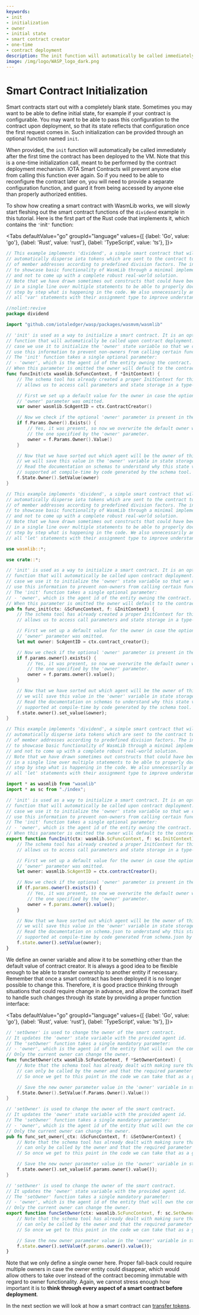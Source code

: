 ```yaml
---
keywords:
- init
- initialization
- owner
- initial state
- smart contract creator
- one-time
- contract deployment
description: The init function will automatically be called immediately after the first time the contract has been deployed to the VM.  This is a one-time initialization call, meant to be performed by the contract deployment mechanism.
image: /img/logo/WASP_logo_dark.png
---
```


# Smart Contract Initialization

Smart contracts start out with a completely blank state. Sometimes you may want to be able
to define initial state, for example if your contract is configurable. You may want to be
able to pass this configuration to the contract upon deployment, so that its state
reflects that configuration once the first request comes in. Such initialization can be
provided through an optional function named `init`.

When provided, the `init` function will automatically be called immediately after the
first time the contract has been deployed to the VM. Note that this is a one-time
initialization call, meant to be performed by the contract deployment mechanism. IOTA Smart Contracts will
prevent anyone else from calling this function ever again. So if you need to be able to
reconfigure the contract later on, you will need to provide a separate configuration
function, and guard it from being accessed by anyone else than properly authorized
entities.

To show how creating a smart contract with WasmLib works, we will slowly start fleshing
out the smart contract functions of the `dividend` example in this tutorial. Here is the
first part of the Rust code that implements it, which contains the `'`init`'` function:

<Tabs defaultValue="go"
      groupId="language"
      values={[
          {label: 'Go', value: 'go'},
          {label: 'Rust', value: 'rust'},
          {label: 'TypeScript', value: 'ts'},
      ]}>

<TabItem value="go">

```go
// This example implements 'dividend', a simple smart contract that will
// automatically disperse iota tokens which are sent to the contract to a group
// of member addresses according to predefined division factors. The intent is
// to showcase basic functionality of WasmLib through a minimal implementation
// and not to come up with a complete robust real-world solution.
// Note that we have drawn sometimes out constructs that could have been done
// in a single line over multiple statements to be able to properly document
// step by step what is happening in the code. We also unnecessarily annotate
// all 'var' statements with their assignment type to improve understanding.

//nolint:revive
package dividend

import "github.com/iotaledger/wasp/packages/wasmvm/wasmlib"

// 'init' is used as a way to initialize a smart contract. It is an optional
// function that will automatically be called upon contract deployment. In this
// case we use it to initialize the 'owner' state variable so that we can later
// use this information to prevent non-owners from calling certain functions.
// The 'init' function takes a single optional parameter:
// - 'owner', which is the agent id of the entity owning the contract.
// When this parameter is omitted the owner will default to the contract creator.
func funcInit(ctx wasmlib.ScFuncContext, f *InitContext) {
	// The schema tool has already created a proper InitContext for this function that
	// allows us to access call parameters and state storage in a type-safe manner.

	// First we set up a default value for the owner in case the optional
	// 'owner' parameter was omitted.
	var owner wasmlib.ScAgentID = ctx.ContractCreator()

	// Now we check if the optional 'owner' parameter is present in the params map.
	if f.Params.Owner().Exists() {
		// Yes, it was present, so now we overwrite the default owner with
		// the one specified by the 'owner' parameter.
		owner = f.Params.Owner().Value()
	}

	// Now that we have sorted out which agent will be the owner of this contract
	// we will save this value in the 'owner' variable in state storage on the host.
	// Read the documentation on schemas to understand why this state variable is
	// supported at compile-time by code generated by the schema tool.
	f.State.Owner().SetValue(owner)
}
```

</TabItem>
<TabItem value="rust">

```rust
// This example implements 'dividend', a simple smart contract that will
// automatically disperse iota tokens which are sent to the contract to a group
// of member addresses according to predefined division factors. The intent is
// to showcase basic functionality of WasmLib through a minimal implementation
// and not to come up with a complete robust real-world solution.
// Note that we have drawn sometimes out constructs that could have been done
// in a single line over multiple statements to be able to properly document
// step by step what is happening in the code. We also unnecessarily annotate
// all 'let' statements with their assignment type to improve understanding.

use wasmlib::*;

use crate::*;

// 'init' is used as a way to initialize a smart contract. It is an optional
// function that will automatically be called upon contract deployment. In this
// case we use it to initialize the 'owner' state variable so that we can later
// use this information to prevent non-owners from calling certain functions.
// The 'init' function takes a single optional parameter:
// - 'owner', which is the agent id of the entity owning the contract.
// When this parameter is omitted the owner will default to the contract creator.
pub fn func_init(ctx: &ScFuncContext, f: &InitContext) {
    // The schema tool has already created a proper InitContext for this function that
    // allows us to access call parameters and state storage in a type-safe manner.

    // First we set up a default value for the owner in case the optional
    // 'owner' parameter was omitted.
    let mut owner: ScAgentID = ctx.contract_creator();

    // Now we check if the optional 'owner' parameter is present in the params map.
    if f.params.owner().exists() {
        // Yes, it was present, so now we overwrite the default owner with
        // the one specified by the 'owner' parameter.
        owner = f.params.owner().value();
    }

    // Now that we have sorted out which agent will be the owner of this contract
    // we will save this value in the 'owner' variable in state storage on the host.
    // Read the documentation on schemas to understand why this state variable is
    // supported at compile-time by code generated by the schema tool.
    f.state.owner().set_value(&owner);
}
```

</TabItem>
<TabItem value="ts">

```ts
// This example implements 'dividend', a simple smart contract that will
// automatically disperse iota tokens which are sent to the contract to a group
// of member addresses according to predefined division factors. The intent is
// to showcase basic functionality of WasmLib through a minimal implementation
// and not to come up with a complete robust real-world solution.
// Note that we have drawn sometimes out constructs that could have been done
// in a single line over multiple statements to be able to properly document
// step by step what is happening in the code. We also unnecessarily annotate
// all 'let' statements with their assignment type to improve understanding.

import * as wasmlib from "wasmlib"
import * as sc from "./index";

// 'init' is used as a way to initialize a smart contract. It is an optional
// function that will automatically be called upon contract deployment. In this
// case we use it to initialize the 'owner' state variable so that we can later
// use this information to prevent non-owners from calling certain functions.
// The 'init' function takes a single optional parameter:
// - 'owner', which is the agent id of the entity owning the contract.
// When this parameter is omitted the owner will default to the contract creator.
export function funcInit(ctx: wasmlib.ScFuncContext, f: sc.InitContext): void {
    // The schema tool has already created a proper InitContext for this function that
    // allows us to access call parameters and state storage in a type-safe manner.

    // First we set up a default value for the owner in case the optional
    // 'owner' parameter was omitted.
    let owner: wasmlib.ScAgentID = ctx.contractCreator();

    // Now we check if the optional 'owner' parameter is present in the params map.
    if (f.params.owner().exists()) {
        // Yes, it was present, so now we overwrite the default owner with
        // the one specified by the 'owner' parameter.
        owner = f.params.owner().value();
    }

    // Now that we have sorted out which agent will be the owner of this contract
    // we will save this value in the 'owner' variable in state storage on the host.
    // Read the documentation on schema.json to understand why this state variable is
    // supported at compile-time by code generated from schema.json by the schema tool.
    f.state.owner().setValue(owner);
}
```

</TabItem>
</Tabs>

We define an owner variable and allow it to be something other than the default value of
contract creator. It is always a good idea to be flexible enough to be able to transfer
ownership to another entity if necessary. Remember that once a smart contract has been
deployed it is no longer possible to change this. Therefore, it is good practice thinking
through situations that could require change in advance, and allow the contract
itself to handle such changes through its state by providing a proper function interface:

<Tabs defaultValue="go"
      groupId="language"
      values={[
          {label: 'Go', value: 'go'},
          {label: 'Rust', value: 'rust'},
          {label: 'TypeScript', value: 'ts'},
      ]}>

<TabItem value="go">

```go
// 'setOwner' is used to change the owner of the smart contract.
// It updates the 'owner' state variable with the provided agent id.
// The 'setOwner' function takes a single mandatory parameter:
// - 'owner', which is the agent id of the entity that will own the contract.
// Only the current owner can change the owner.
func funcSetOwner(ctx wasmlib.ScFuncContext, f *SetOwnerContext) {
    // Note that the schema tool has already dealt with making sure that this function
    // can only be called by the owner and that the required parameter is present.
    // So once we get to this point in the code we can take that as a given.

    // Save the new owner parameter value in the 'owner' variable in state storage.
    f.State.Owner().SetValue(f.Params.Owner().Value())
}
```

</TabItem>
<TabItem value="rust">

```rust
// 'setOwner' is used to change the owner of the smart contract.
// It updates the 'owner' state variable with the provided agent id.
// The 'setOwner' function takes a single mandatory parameter:
// - 'owner', which is the agent id of the entity that will own the contract.
// Only the current owner can change the owner.
pub fn func_set_owner(_ctx: &ScFuncContext, f: &SetOwnerContext) {
    // Note that the schema tool has already dealt with making sure that this function
    // can only be called by the owner and that the required parameter is present.
    // So once we get to this point in the code we can take that as a given.

    // Save the new owner parameter value in the 'owner' variable in state storage.
    f.state.owner().set_value(&f.params.owner().value());
}
```

</TabItem>
<TabItem value="ts">

```ts
// 'setOwner' is used to change the owner of the smart contract.
// It updates the 'owner' state variable with the provided agent id.
// The 'setOwner' function takes a single mandatory parameter:
// - 'owner', which is the agent id of the entity that will own the contract.
// Only the current owner can change the owner.
export function funcSetOwner(ctx: wasmlib.ScFuncContext, f: sc.SetOwnerContext): void {
    // Note that the schema tool has already dealt with making sure that this function
    // can only be called by the owner and that the required parameter is present.
    // So once we get to this point in the code we can take that as a given.

    // Save the new owner parameter value in the 'owner' variable in state storage.
    f.state.owner().setValue(f.params.owner().value());
}
```

</TabItem>
</Tabs>

Note that we only define a single owner here. Proper fall-back could require multiple
owners in case the owner entity could disappear, which would allow others to take over
instead of the contract becoming immutable with regard to owner functionality. Again, we
cannot stress enough how important it is to **think through every aspect of a smart
contract before deployment**.

In the next section we will look at how a smart contract can
[transfer tokens](transfers.mdx).
